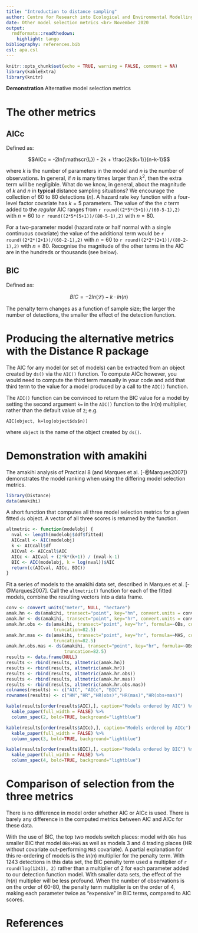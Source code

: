 ```yaml
---
title: "Introduction to distance sampling"
author: Centre for Research into Ecological and Environmental Modelling <br> **University of St Andrews**
date: Other model selection metrics <br> November 2020
output:
  rmdformats::readthedown:
    highlight: tango
bibliography: references.bib
csl: apa.csl
---
```


```r
knitr::opts_chunk$set(echo = TRUE, warning = FALSE, comment = NA)
library(kableExtra)
library(knitr)
```

::: {.alert .alert-success}
<strong>Demonstration</strong> Alternative model selection metrics
:::

# The other metrics

## AICc

Defined as:

$$AICc = -2ln(\mathscr{L}) - 2k + \frac{2k(k+1)}{n-k-1}$$

where *k* is the number of parameters in the model and *n* is the number of observations. In general, if $n$ is many times larger than $k^2$, then the extra term will be negligible. What do we know, in general, about the magnitude of *k* and *n* in **typical** distance sampling situations? We encourage the collection of 60 to 80 detections ($n$). A hazard rate key function with a four-level factor covariate has $k=5$ parameters. The value of the the $c$ term added to the *regular* AIC ranges from `r round((2*5*(5+1))/(60-5-1),2)` with $n=60$ to `r round((2*5*(5+1))/(80-5-1),2)` with $n=80$.

For a two-parameter model (hazard rate or half normal with a single continuous covariate) the value of the additional term would be `r round((2*2*(2+1))/(60-2-1),2)` with $n=60$ to `r round((2*2*(2+1))/(80-2-1),2)` with $n=80$. Recognise the magnitude of the other terms in the AIC are in the hundreds or thousands (see below).

## BIC

Defined as:

$$BIC = -2ln(\mathscr{L}) - k \cdot ln(n)$$

The penalty term changes as a function of sample size; the larger the number of detections, the smaller the effect of the detection function.

# Producing the alternative metrics with the Distance R package

The AIC for any model (or set of models) can be extracted from an object created by `ds()` via the `AIC()` function. To compute AICc however, you would need to compute the third term manually in your code and add that third term to the value for a model produced by a call to the `AIC()` function.

The `AIC()` function can be convinced to return the BIC value for a model by setting the second argument `k=` in the `AIC()` function to the $ln(n)$ multiplier, rather than the default value of `2`; e.g.

`AIC(object, k=log(object$ds$n))`

where `object` is the name of the object created by `ds()`.

# Demonstration with amakihi

The amakihi analysis of Practical 8 (and Marques et al. [-@Marques2007]) demonstrates the model ranking when using the differing model selection metrics.

```r
library(Distance)
data(amakihi)
```

A short function that computes all three model selection metrics for a given fitted `ds` object. A vector of all three scores is returned by the function.

```r
altmetric <- function(modelobj) {
  nval <- length(modelobj$ddf$fitted)
  AICcall <- AIC(modelobj)
  k <- AICcall$df
  AICval <- AICcall$AIC
  AICc <- AICval + (2*k*(k+1)) / (nval-k-1)
  BIC <- AIC(modelobj, k = log(nval))$AIC
  return(c(AICval, AICc, BIC))
}

```

Fit a series of models to the amakihi data set, described in Marques et al. [-@Marques2007]. Call the `altmetric()` function for each of the fitted models, combine the resulting vectors into a data frame.

```r
conv <- convert_units("meter", NULL, "hectare")
amak.hn <- ds(amakihi, transect="point", key="hn", convert.units = conv, truncation=82.5)
amak.hr <- ds(amakihi, transect="point", key="hr", convert.units = conv, truncation=82.5)
amak.hr.obs <- ds(amakihi, transect="point", key="hr", formula=~OBs, convert.units = conv, 
                  truncation=82.5)
amak.hr.mas <- ds(amakihi, transect="point", key="hr", formula=~MAS, convert.units = conv, 
                  truncation=82.5)
amak.hr.obs.mas <- ds(amakihi, transect="point", key="hr", formula=~OBs+MAS, convert.units = conv, 
                      truncation=82.5)
results <- data.frame(NULL)
results <- rbind(results, altmetric(amak.hn))
results <- rbind(results, altmetric(amak.hr))
results <- rbind(results, altmetric(amak.hr.obs))
results <- rbind(results, altmetric(amak.hr.mas))
results <- rbind(results, altmetric(amak.hr.obs.mas))
colnames(results) <- c("AIC", "AICc", "BIC")
rownames(results) <- c("HN","HR","HR(obs)","HR(mas)","HR(obs+mas)")
```

```r
kable(results[order(results$AIC),], caption="Models ordered by AIC") %>%
  kable_paper(full_width = FALSE) %>%
  column_spec(2, bold=TRUE, background="lightblue")
```

```r
kable(results[order(results$AICc),], caption="Models ordered by AICc") %>%
  kable_paper(full_width = FALSE) %>%
  column_spec(3, bold=TRUE, background="lightblue")
```

```r
kable(results[order(results$BIC),], caption="Models ordered by BIC") %>%
  kable_paper(full_width = FALSE) %>%
  column_spec(4, bold=TRUE, background="lightblue")
```

# Comparison of selection from the three metrics

There is no difference in model order whether AIC or AICc is used. There is barely any difference in the computed metrics between AIC and AICc for these data.

With the use of BIC, the top two models switch places: model with `OBs` has smaller BIC that model `OBs+MAS` as well as models 3 and 4 trading places (HR without covariate out-performing `MAS` covariate). A partial explanation for this re-ordering of models is the $ln(n)$ multiplier for the penalty term. With 1243 detections in this data set, the BIC penalty term used a multiplier of `r round(log(1243), 2)` rather than a multiplier of 2 for each parameter added to our detection function model. With smaller data sets, the effect of the $ln(n)$ multiplier will be less profound. When the number of observations is on the order of 60-80, the penalty term multiplier is on the order of 4, making each parameter twice as "expensive" in BIC terms, compared to AIC scores.

# References
